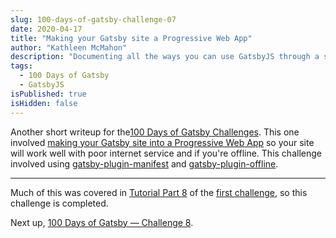 ```yaml
---
slug: 100-days-of-gatsby-challenge-07
date: 2020-04-17
title: "Making your Gatsby site a Progressive Web App"
author: "Kathleen McMahon"
description: "Documenting all the ways you can use GatsbyJS through a set of challenges."
tags:
  - 100 Days of Gatsby
  - GatsbyJS
isPublished: true
isHidden: false
---
```


Another short writeup for the[100 Days of Gatsby Challenges](https://twitter.com/gatsbyjs/status/1208068118335119364). This one involved [making your Gatsby site into a Progressive Web App](https://www.gatsbyjs.org/blog/100days/pwa/) so your site will work well with poor internet service and if you're offline. This challenge involved using [gatsby-plugin-manifest](https://www.gatsbyjs.org/packages/gatsby-plugin-manifest) and [gatsby-plugin-offline](https://www.gatsbyjs.org/packages/gatsby-plugin-offline).

---

Much of this was covered in [Tutorial Part 8](https://www.gatsbyjs.org/tutorial/part-eight/) of the [first challenge](/write/100-days-of-gatsby-challenge-01), so this challenge is completed.

Next up, [100 Days of Gatsby — Challenge 8](/write/100-days-of-gatsby-challenge-08/).

